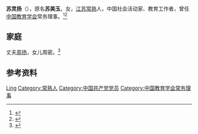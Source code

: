 '''苏灵扬'''（{{bd|1914年||1989年|}}），原名'''苏美玉'''，女，[[江苏|江苏]][[常熟|常熟]]人，中国社会活动家、教育工作者，曾任[[中国教育学会|中国教育学会]]常务理事。<ref>{{Cite book|title=古今中外女名人辞典|author=中国妇女管理干部学院编|publisher=中国广播电视出版社|year=1989|isbn=|location=北京|pages=}}</ref><ref>{{Cite book|title=左联词典|author=姚辛编著|publisher=光明日报出版社|year=1994|isbn=|location=北京|pages=}}</ref>

== 家庭 ==
丈夫[[周扬_(政治人物)|周扬]]，女儿周密。<ref>{{Cite web |url=http://www.hybsl.cn/beijingcankao/beijingfenxi/2015-01-22/50526.html |title=我眼中的周扬|accessdate=2015-09-12 |author=张复 |date=2015-01-22 |work=《百年潮》2012年第10期|publisher=胡耀邦史料信息网}}</ref>

== 参考资料 ==
{{reflist}}

{{中国人物小作品}}
{{Navboxes
| title  = 苏灵扬在[[中国教育学会|中国教育学会]]的职务
| list1  =
{{中国教育学会第一届理事会}}
{{中国教育学会第二届理事会}}
}}

{{Authority control}}
{{DEFAULTSORT:Su苏}}
[[Category:苏姓|Ling]]
[[Category:常熟人|Category:常熟人]]
[[Category:中国共产党党员|Category:中国共产党党员]]
[[Category:中国教育学会常务理事|Category:中国教育学会常务理事]]